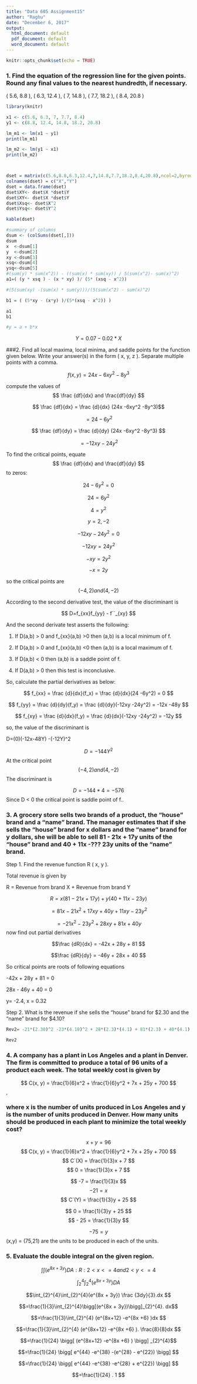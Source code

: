 ```yaml
---
title: "Data 605 Assignment15"
author: "Raghu"
date: "December 6, 2017"
output:
  html_document: default
  pdf_document: default
  word_document: default
---
```


```r
knitr::opts_chunk$set(echo = TRUE)
```


### 1. Find the equation of the regression line for the given points. Round any final values to the nearest hundredth, if necessary.
( 5.6, 8.8 ), ( 6.3, 12.4 ), ( 7, 14.8 ), ( 7.7, 18.2 ), ( 8.4, 20.8 )

```r
library(knitr)

x1 <- c(5.6, 6.3, 7, 7.7, 8.4)
y1 <- c(8.8, 12.4, 14.8, 18.2, 20.8)

lm_m1 <- lm(x1 ~ y1)
print(lm_m1)

lm_m2 <- lm(y1 ~ x1)
print(lm_m2)



dset = matrix(c(5.6,8.8,6.3,12.4,7,14.8,7.7,18.2,8.4,20.8),ncol=2,byrow=TRUE)
colnames(dset) = c("X","Y")
dset = data.frame(dset)
dset$XY<- dset$X *dset$Y
dset$XY<- dset$X *dset$Y
dset$Xsq<- dset$X^2
dset$Ysq<- dset$Y^2

kable(dset)

#summary of columns
dsum <- (colSums(dset[,]))
dsum
x  <-dsum[1]
y  <-dsum[2]
xy <-dsum[3]
xsq<-dsum[4]
ysq<-dsum[5]
#(sum(y) * sum(x^2)) - ((sum(x) * sum(xy)) / 5(sum(x^2)- sum(x)^2)
a1=( (y * xsq ) - (x * xy) )/ (5* (xsq - x^2))

#(5(sum(xy) -(sum(x) * sum(y)))/(5(sum(x^2) - sum(x)^2)

b1 = ( (5*xy - (x*y) )/(5*(xsq - x^2)) )

a1
b1

#y = a + b*x

```



$$Y = 0.07 - 0.02 * X$$



###2. Find all local maxima, local minima, and saddle points for the function given below. Write your answer(s) in the form ( x, y, z ). Separate multiple points with a comma.

$$ f(x,y) = 24x -6xy^2 -8y^3$$

compute the values of $$ \frac {df}{dx} and \frac{df}{dy} $$

 
$$ \frac {df}{dx} = \frac {d}{dx} (24x -6xy^2 -8y^3)$$

$$                = 24 -6y^2 $$

 

$$ \frac {df}{dy} = \frac {d}{dy} (24x -6xy^2 -8y^3) $$


$$                =  -12xy -24y^2$$

 

 

To find the critical points, equate $$ \frac {df}{dx} and \frac{df}{dy} $$ to zeros:

 

$$       24 - 6y^2 = 0 $$



$$       24 = 6y^2     $$



$$       4  = y^2     $$

$$       y = 2, -2 $$

 

$$      -12xy -24y^2 = 0 $$



$$       -12xy = 24y^2 $$

$$       -xy = 2y^2 $$

$$       -x  = 2y $$

 


so the critical points are $$ (-4,2) and (4,-2) $$


 


According to the second derivative test, the value of the discriminant is 

$$ D=f_{xx}f_{yy} - f``_{xy} $$

 

And the second derivate test asserts the following:

1. If D(a,b) > 0 and f_{xx}(a,b) >0 then (a,b) is a local minimum of f.

2. If D(a,b) > 0 and f_{xx}(a,b) <0 then (a,b) is a local maximum of f.

3. If D(a,b) < 0 then (a,b) is a saddle point of f.

4. If D(a,b) > 0 then this test is inconclusive.

 

 

So, calculate the partial derivatives as below:

 

$$  f_{xx} = \frac {d}{dx}(f_x) = \frac {d}{dx}(24 -6y^2) = 0 $$

 

$$ f_{yy} = \frac {d}{dy}(f_y) = \frac {d}{dy}(-12xy -24y^2) = -12x -48y $$

 

$$ f_{xy} = \frac {d}{dx}(f_y) = \frac {d}{dx}(-12xy -24y^2) = -12y $$

 

so, the value of the discriminant is 

D=(0)(-12x-48Y) -(-12Y)^2

$$D =-144Y^2$$
At the critical point $$ (-4,2) and (4,-2) $$ The discriminant is 

$$ D = -144*4 = -576 $$
Since D < 0 the critical point is saddle point of f..



### 3. A grocery store sells two brands of a product, the "house" brand and a "name" brand. The manager estimates that if she sells the "house" brand for x dollars and the "name" brand for y dollars, she will be able to sell 81 - 21x + 17y units of the "house" brand and 40 + 11x -??? 23y units of the "name" brand.

  Step 1. Find the revenue function R ( x, y ).
  
  
Total revenue is given by 

R = Revenue from brand X + Revenue from brand Y

$$ R = x(81- 21x +17y) + y(40 + 11x - 23y) $$

 

$$=81x - 21x^2 + 17xy + 40y + 11xy -23y^2$$

 

$$ = -21x^2 -23y^2 + 28xy + 81x +40y $$
now find out partial derivatives

$$\frac {dR}{dx} = -42x + 28y + 81 $$ 

$$\frac {dR}{dy} = -46y + 28x + 40 $$ 

 

So critical points are roots of following equations

 
-42x + 28y + 81 = 0

 28x - 46y + 40 = 0

 
y= -2.4, x = 0.32

 
Step 2. What is the revenue if she sells the "house" brand for $2.30 and the "name" brand for $4.10?


```r

Rev2= -21*(2.30)^2 -23*(4.10)^2 + 28*(2.3)*(4.1) + 81*(2.3) + 40*(4.1) 

Rev2


```


### 4. A company has a plant in Los Angeles and a plant in Denver. The firm is committed to produce a total of 96 units of a product each week. The total weekly cost is given by 
$$ C(x, y) =  \frac{1}{6}x^2 + \frac{1}{6}y^2 + 7x + 25y + 700 $$, 

###  where x is the number of units produced in Los Angeles and y is the number of units produced in Denver.   How many units should be produced in each plant to minimize the total weekly cost?


$$ x + y =96 $$
$$ C(x, y) =  \frac{1}{6}x^2 + \frac{1}{6}y^2 + 7x + 25y + 700 $$
$$ C`(X) = \frac{1}{3}x + 7 $$
$$ 0 = \frac{1}{3}x + 7 $$

$$ -7 = \frac{1}{3}x  $$
$$ -21 = x  $$
$$ C`(Y) = \frac{1}{3}y + 25 $$

$$ 0 = \frac{1}{3}y + 25 $$
$$ - 25 = \frac{1}{3}y  $$

$$ -75 = y  $$
(x,y) = (75,21) are the units to be produced in each of the units.

### 5. Evaluate the double integral on the given region.

$$\int\int(e^{8x + 3y})DA: R:2<x<=4 and 2<y<=4 $$


$$\int_{2}^{4}\int_{2}^{4}(e^{8x + 3y})DA  $$


$$\int_{2}^{4}\int_{2}^{4}(e^{8x + 3y}) \frac {3dy}{3}.dx $$

 

$$=\frac{1}{3}\int_{2}^{4}\bigg[(e^{8x + 3y})\bigg]_{2}^{4}. dx$$   

$$=\frac{1}{3}\int_{2}^{4} (e^{8x+12} -e^{8x +6} )dx $$


$$=\frac{1}{3}\int_{2}^{4} (e^{8x+12} -e^{8x +6} ). \frac{8}{8}dx $$

 

$$=\frac{1}{24} \bigg[  (e^{8x+12} -e^{8x +6} ) \bigg] _{2}^{4}$$

 
$$=\frac{1}{24} \bigg[  e^{44} -e^{38} -(e^{28} - e^{22}) \bigg] $$

 

$$=\frac{1}{24} \bigg[  e^{44} -e^{38} -e^{28} + e^{22}) \bigg] $$

 

 

$$=\frac{1}{24} . 1 $$
